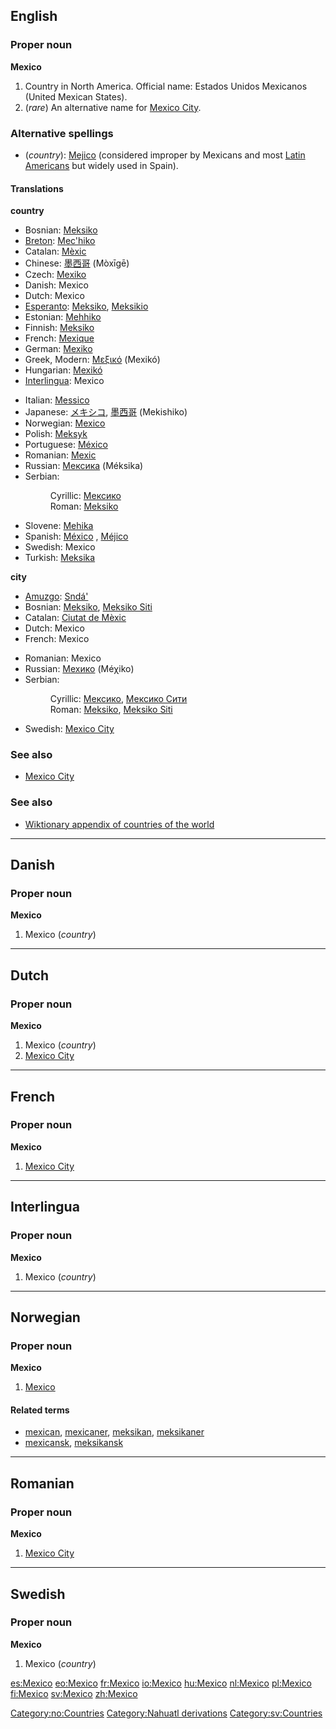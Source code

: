 ==English==
{{wikipedia}}
===Proper noun===
'''Mexico'''
# Country in North America. Official name: Estados Unidos Mexicanos (United Mexican States).
# (''rare'') An alternative name for [[Mexico City]].

===Alternative spellings===
*(''country''): [[Mejico]] (considered improper by Mexicans and most [[Latin American]]s but widely used in Spain).

====Translations====
'''country'''
{{top}}
*Bosnian: [[Meksiko#Bosnian|Meksiko]] {{m}}
*[[Breton]]: [[Mec'hiko]]
*Catalan: [[Mèxic]] {{m}}
*Chinese: [[墨西哥]] (Mòxīgē)
*Czech: [[Mexiko]]
*Danish: Mexico
*Dutch: Mexico
*[[Esperanto]]: [[Meksiko]], [[Meksikio]]
*Estonian: [[Mehhiko]]
*Finnish: [[Meksiko]]
*French: [[Mexique]] {{m}}
*German: [[Mexiko]] {{n}}
*Greek, Modern: [[Μεξικό]] (Mexikó) {{n}}
*Hungarian: [[Mexikó]]
*[[Interlingua]]: Mexico
{{mid}}
*Italian: [[Messico]] {{m}}
*Japanese: [[メキシコ]], [[墨西哥]] (Mekishiko)
*Norwegian: [[#Norwegian|Mexico]]
*Polish: [[Meksyk]]
*Portuguese: [[México]] {{m}}
*Romanian: [[Mexic]] {{n}}
*Russian: [[Мексика]] (Méksika) {{f}}
*Serbian:
*:Cyrillic: [[Мексико#Serbian|Мексико]] {{m}}
*:Roman: [[Meksiko#Serbian|Meksiko]] {{m}}
*Slovene: [[Mehika]] {{f}}
*Spanish: [[México]] {{m}}, [[Méjico]] {{m}}
*Swedish: Mexico
*Turkish: [[Meksika]]
{{bottom}}

'''city'''
{{top}}
*[[Amuzgo]]: [[Sndá']]
*Bosnian: [[Meksiko#Bosnian|Meksiko]], [[Meksiko Siti]] {{m}}
*Catalan: [[Ciutat de Mèxic]] {{f}}
*Dutch: Mexico
*French: Mexico
{{mid}}
*Romanian: Mexico
*Russian: [[Мехико]] (Méχiko) {{m}}
*Serbian:
*:Cyrillic: [[Мексико#Serbian|Мексико]], [[Мексико Сити]] {{m}}
*:Roman: [[Meksiko#Serbian|Meksiko]], [[Meksiko Siti#Serbian|Meksiko Siti]] {{m}}
*Swedish: [[Mexico City]]
{{bottom}}

===See also===
*[[Mexico City]]

===See also===
*[[Wiktionary Appendix:Countries of the world|Wiktionary appendix of countries of the world]]


----
==Danish==
===Proper noun===
'''Mexico'''

#Mexico (''country'')


----
==Dutch==
===Proper noun===
'''Mexico'''

#Mexico (''country'')
#[[Mexico City]]


----
==French==
===Proper noun===
'''Mexico'''

#[[Mexico City]]


----
==Interlingua==
===Proper noun===
'''Mexico'''

#Mexico (''country'')


----
==Norwegian==
===Proper noun===
[[Category:no:Countries]]
'''Mexico'''
#[[#English|Mexico]]
====Related terms====
*[[mexican]], [[mexicaner]], [[meksikan]], [[meksikaner]]
*[[mexicansk]], [[meksikansk]]


----
==Romanian==
===Proper noun===
'''Mexico'''

#[[Mexico City]]


----
==Swedish==
===Proper noun===
'''Mexico'''
#Mexico (''country'')

[[Category:Nahuatl derivations]]
[[Category:sv:Countries]]

[[es:Mexico]]
[[eo:Mexico]]
[[fr:Mexico]]
[[io:Mexico]]
[[hu:Mexico]]
[[nl:Mexico]]
[[pl:Mexico]]
[[fi:Mexico]]
[[sv:Mexico]]
[[zh:Mexico]]